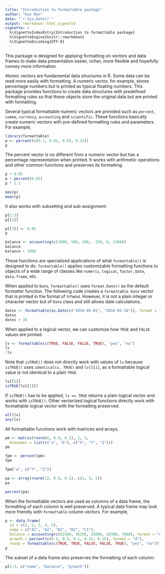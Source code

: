 ```yaml
---
title: "Introduction to formattable package"
author: "Kun Ren"
date: "`r Sys.Date()`"
output: rmarkdown::html_vignette
vignette: >
  %\VignetteIndexEntry{Introduction to formattable package}
  %\VignetteEngine{knitr::rmarkdown}
  %\VignetteEncoding{UTF-8}
---
```


This package is designed for applying formatting on vectors and data frames to make data presentation easier, richer, more flexible and hopefully convey more information.

Atomic vectors are fundamental data structures in R. Some data can be read more easily with formatting. A numeric vector, for example, stores percentage numbers but is printed as typical floating numbers. This package provides functions to create data structures with predefined formatting rules so that these objects store the original data but are printed with formatting.

Several typical formattable numeric vectors are provided such as `percent`, `comma`, `currency`, `accounting` and `scientific`. These functions basically create numeric vectors with pre-defined formatting rules and parameters. For example,

```r
library(formattable)
p <- percent(c(0.1, 0.02, 0.03, 0.12))
p
```

The percent vector is no different from a numeric vector but has a percentage representation when printed. It works with arithmetic operations and other common functions and preserves its formatting.

```r
p + 0.05
p + percent(0.02)
p * 1.1
```

```r
max(p)
mean(p)
```

It also works with subsetting and sub-assignment:

```r
p[1:3]
p[[2]]
```

```r
p[[3]] <- 0.05
p
```

```r
balance <- accounting(c(1000, 500, 200, -150, 0, 1200))
balance
balance + 1000
```

These functions are specialized applications of what `formattable()` is designed to do. `formattable()` applies customizable formatting functions to objects of a wide range of classes like `numeric`, `logical`, `factor`, `Date`, `data.frame`, etc. 

When applied to `Date`, `formattable()` uses `format.Date()` as the default formatter function. The following code creates a `formattable Date` vector that is printed in the format of `%Y%m%d`. However, it is not a plain integer or character vector but of `Date` class and still allows date calculations. 

```r
dates <- formattable(as.Date(c("2016-05-01", "2016-05-10")), format = "%Y%m%d")
dates
dates + 30
```

When applied to a logical vector, we can customize how `TRUE` and `FALSE` values are printed.

```r
lv <- formattable(c(TRUE, FALSE, FALSE, TRUE), "yes", "no")
lv
!lv
```

Note that `isTRUE()` does not directly work with values of `lv` because `isTRUE()` uses `identical(x, TRUE)` and `lv[[1]]`, as a formattable logical value is not identical to a plain `TRUE`.

```r
lv[[1]]
isTRUE(lv[[1]])
```

If `isTRUE()` has to be applied, `lv == TRUE` returns a plain logical vector and works with `isTRUE()`. Other vectorized logical functions directly work with formattable logical vector with the formatting preserved.

```r
all(lv)
any(lv)
```

All formattable functions work with matrices and arrays.

```r
pm <- matrix(rnorm(6, 0.8, 0.1), 2, 3, 
  dimnames = list(c("a", "b"), c("X", "Y", "Z")))
pm
```

```r
fpm <- percent(pm)
fpm
```

```r
fpm["a", c("Y", "Z")]
```

```r
pa <- array(rnorm(12, 0.8, 0.1), c(2, 3, 2))
pa
```

```r
percent(pa)
```

When the formattable vectors are used as columns of a data frame, the formatting of each column is well preserved. A typical data frame may look more friendly with `formattable` column vectors. For example,

```r
p <- data.frame(
  id = c(1, 2, 3, 4, 5), 
  name = c("A1", "A2", "B1", "B2", "C1"),
  balance = accounting(c(52500, 36150, 25000, 18300, 7600), format = "d"),
  growth = percent(c(0.3, 0.3, 0.1, 0.15, 0.15), format = "d"),
  ready = formattable(c(TRUE, TRUE, FALSE, FALSE, TRUE), "yes", "no"))
p
```

The subset of a data frame also preserves the formatting of each column:

```r
p[1:3, c("name", "balance", "growth")]
```
